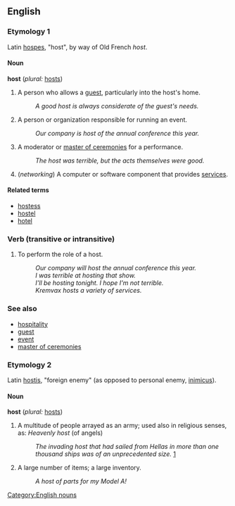 == English ==
===Etymology 1===
Latin [[hospes]], "host", by way of Old French ''host''.

==== Noun ====
'''host''' (''plural:'' [[hosts]])
#A person who allows a [[guest]], particularly into the host's home.
#: ''A good host is always considerate of the guest's needs.''
#A person or organization responsible for running an event.
#: ''Our company is host of the annual conference this year.''
# A moderator or [[master of ceremonies]] for a performance.
#: ''The host was terrible, but the acts themselves were good.''
# (''networking'') A computer or software component that provides [[service]]s.

==== Related terms ====

*[[hostess]]
*[[hostel]]
*[[hotel]]

=== Verb (transitive or intransitive) ===

# To perform the role of a host.
#: ''Our company will host the annual conference this year.''
#: ''I was terrible at hosting that show.''
#: ''I'll be hosting tonight.  I hope I'm not terrible.''
#: ''Kremvax hosts a variety of services.''

=== See also ===

*[[hospitality]]
*[[guest]]
*[[event]]
*[[master of ceremonies]]

===Etymology 2===
Latin [[hostis]], "foreign enemy" (as opposed to personal enemy, [[inimicus]]).

====Noun====
'''host''' (''plural:'' [[hosts]])
#A multitude of people arrayed as an army; used also in religious senses, as: ''Heavenly host'' (of angels)
#: ''The invading host that had sailed from Hellas in more than one thousand ships was of an unprecedented size.'' [http://homepage.mac.com/cparada/GML/Hesione2.html]
#A large number of items; a large inventory.
#:''A host of parts for my Model A!''




[[Category:English nouns]]